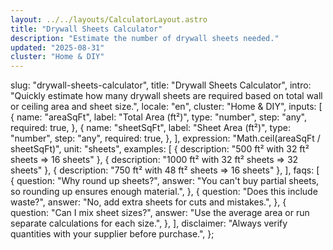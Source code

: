 ```yaml
---
layout: ../../layouts/CalculatorLayout.astro
title: "Drywall Sheets Calculator"
description: "Estimate the number of drywall sheets needed."
updated: "2025-08-31"
cluster: "Home & DIY"
---
```



  slug: "drywall-sheets-calculator",
  title: "Drywall Sheets Calculator",
  intro:
    "Quickly estimate how many drywall sheets are required based on total wall or ceiling area and sheet size.",
  locale: "en",
  cluster: "Home & DIY",
  inputs: [
    {
      name: "areaSqFt",
      label: "Total Area (ft²)",
      type: "number",
      step: "any",
      required: true,
    },
    {
      name: "sheetSqFt",
      label: "Sheet Area (ft²)",
      type: "number",
      step: "any",
      required: true,
    },
  ],
  expression: "Math.ceil(areaSqFt / sheetSqFt)",
  unit: "sheets",
  examples: [
    { description: "500 ft² with 32 ft² sheets ⇒ 16 sheets" },
    { description: "1000 ft² with 32 ft² sheets ⇒ 32 sheets" },
    { description: "750 ft² with 48 ft² sheets ⇒ 16 sheets" },
  ],
  faqs: [
    {
      question: "Why round up sheets?",
      answer:
        "You can't buy partial sheets, so rounding up ensures enough material.",
    },
    {
      question: "Does this include waste?",
      answer: "No, add extra sheets for cuts and mistakes.",
    },
    {
      question: "Can I mix sheet sizes?",
      answer:
        "Use the average area or run separate calculations for each size.",
    },
  ],
  disclaimer: "Always verify quantities with your supplier before purchase.",
};

<Calculator schema={schema} />
